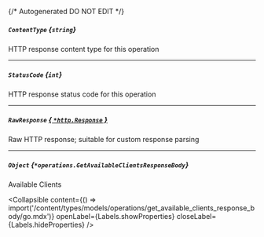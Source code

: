 {/* Autogenerated DO NOT EDIT  */}

##### `ContentType` *{`string`}*
HTTP response content type for this operation

---
##### `StatusCode` *{`int`}*
HTTP response status code for this operation

---
##### `RawResponse` [*{ `*http.Response` }*](https://pkg.go.dev/net/http#Response)
Raw HTTP response; suitable for custom response parsing

---
##### `Object` *{`*operations.GetAvailableClientsResponseBody`}*
Available Clients

<Collapsible content={() => import('/content/types/models/operations/get_available_clients_response_body/go.mdx')} openLabel={Labels.showProperties} closeLabel={Labels.hideProperties} />



